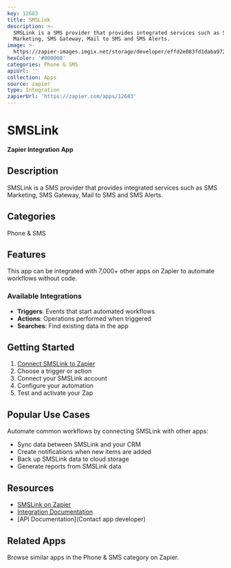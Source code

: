```yaml
---
key: 12683
title: SMSLink
description: >-
  SMSLink is a SMS provider that provides integrated services such as SMS
  Marketing, SMS Gateway, Mail to SMS and SMS Alerts.
image: >-
  https://zapier-images.imgix.net/storage/developer/effd2e083fd1daba972873cb33e03a3c_2.png?auto=format%2Ccompress&ixlib=python-3.0.0&q=50
hexColor: '#000000'
categories: Phone & SMS
apiUrl: ''
collection: Apps
source: zapier
type: Integration
zapierUrl: 'https://zapier.com/apps/12683'
---
```

# SMSLink

**Zapier Integration App**

## Description

SMSLink is a SMS provider that provides integrated services such as SMS Marketing, SMS Gateway, Mail to SMS and SMS Alerts.

## Categories

Phone & SMS

## Features

This app can be integrated with 7,000+ other apps on Zapier to automate workflows without code.

### Available Integrations

- **Triggers**: Events that start automated workflows
- **Actions**: Operations performed when triggered
- **Searches**: Find existing data in the app

## Getting Started

1. [Connect SMSLink to Zapier](https://zapier.com/apps/12683)
2. Choose a trigger or action
3. Connect your SMSLink account
4. Configure your automation
5. Test and activate your Zap

## Popular Use Cases

Automate common workflows by connecting SMSLink with other apps:

- Sync data between SMSLink and your CRM
- Create notifications when new items are added
- Back up SMSLink data to cloud storage
- Generate reports from SMSLink data

## Resources

- [SMSLink on Zapier](https://zapier.com/apps/12683)
- [Integration Documentation](https://zapier.com/apps/12683/integrations)
- [API Documentation](Contact app developer)

## Related Apps

Browse similar apps in the Phone & SMS category on Zapier.
